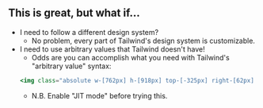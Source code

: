## This is great, but what if...

- I need to follow a different design system?
  - No problem, every part of Tailwind's design system is customizable.
- I need to use arbitrary values that Tailwind doesn't have!
  - Odds are you can accomplish what you need with Tailwind's "arbitrary value" syntax:
  ```jsx
  <img class="absolute w-[762px] h-[918px] top-[-325px] right-[62px] md:top-[-400px] md:right-[80px]" src="/crazy-background-image.png">
  ```
  - N.B. Enable "JIT mode" before trying this.
